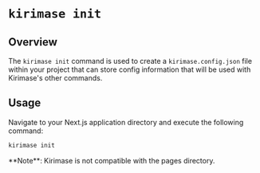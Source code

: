 
# `kirimase init`

## Overview

The `kirimase init` command is used to create a `kirimase.config.json` file within your project that can store config information that will be used with Kirimase's other commands.

## Usage

Navigate to your Next.js application directory and execute the following command:

```bash
kirimase init
```


<Callout emoji="📣">
**Note**: Kirimase is not compatible with the pages directory.
</Callout>

